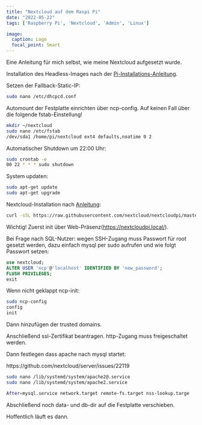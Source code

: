 ```yaml
---
title: "Nextcloud auf dem Raspi Pi"
date: "2022-05-22"
tags: ['Raspberry Pi', 'Nextcloud', 'Admin', 'Linux']

image:
  caption: Logo
  focal_point: Smart
---
```


Eine Anleitung für mich selbst, wie meine Nextcloud aufgesetzt wurde.

Installation des Headless-Images nach der [Pi-Installations-Anleitung](https://www.pragmaticlinux.com/2021/08/raspberry-pi-headless-setup-with-the-raspberry-pi-imager/).

Setzen der Fallback-Static-IP:

```bash
sudo nano /etc/dhcpcd.conf
```

Automount der Festplatte einrichten über ncp-config. Auf keinen Fall über die folgende fstab-Einstellung!

```bash
mkdir ~/nextcloud
sudo nano /etc/fstab
/dev/sda1 /home/pi/nextcloud ext4 defaults,noatime 0 2
```

Automatischer Shutdown um 22:00 Uhr:
```bash
sudo crontab -e
00 22 * * * sudo shutdown
```

System updaten:
```bash
sudo apt-get update
sudo apt-get upgrade
```

Nextcloud-Installation nach [Anleitung](https://www.heise.de/tipps-tricks/Nextcloud-auf-dem-Raspberry-Pi-so-geht-s-4363735.html):

```bash
curl -sSL https://raw.githubusercontent.com/nextcloud/nextcloudpi/master/install.sh | sudo bash
```

Wichtig! Zuerst init über Web-Präsenz([https://nextcloudpi.local/](https://nextcloudpi.local/)). 

Bei Frage nach SQL-Nutzer: wegen SSH-Zugang muss Passwort für root gesetzt werden, dazu einfach mysql per sudo aufrufen und wie folgt Passwort setzen:

```SQL
use nextcloud;
ALTER USER 'ncp'@'localhost' IDENTIFIED BY 'new_password';
FLUSH PRIVILEGES;
exit
```

Wenn nicht geklappt ncp-init:

```bash
sudo ncp-config
config
init
```

Dann hinzufügen der trusted domains.

Anschließend ssl-Zertifikat beantragen. http-Zugang muss freigeschaltet werden.

Dann festlegen dass apache nach mysql startet:

https://github.com/nextcloud/server/issues/22119
 
```bash
sudo nano /lib/systemd/system/apache2@.service
sudo nano /lib/systemd/system/apache2.service

After=mysql.service network.target remote-fs.target nss-lookup.targe
```


Abschließend noch data- und db-dir auf die Festplatte verschieben.

Hoffentlich läuft es dann.

